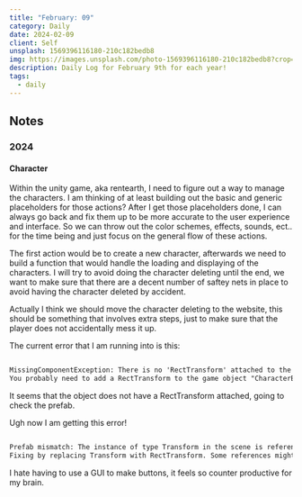 ```yaml
---
title: "February: 09"
category: Daily
date: 2024-02-09
client: Self
unsplash: 1569396116180-210c182bedb8
img: https://images.unsplash.com/photo-1569396116180-210c182bedb8?crop=entropy&cs=srgb&fm=jpg&ixid=MnwzNjM5Nzd8MHwxfHJhbmRvbXx8fHx8fHx8fDE2ODE3NDg2ODY&ixlib=rb-4.0.3&q=85
description: Daily Log for February 9th for each year!
tags:
  - daily
---
```


## Notes

### 2024

#### Character

Within the unity game, aka rentearth, I need to figure out a way to manage the characters.
I am thinking of at least building out the basic and generic placeholders for those actions?
After I get those placeholders done, I can always go back and fix them up to be more accurate to the user experience and interface.
So we can throw out the color schemes, effects, sounds, ect.. for the time being and just focus on the general flow of these actions.

The first action would be to create a new character, afterwards we need to build a function that would handle the loading and displaying of the characters.
I will try to avoid doing the character deleting until the end, we want to make sure that there are a decent number of saftey nets in place to avoid having the character deleted by accident.

Actually I think we should move the character deleting to the website, this should be something that involves extra steps, just to make sure that the player does not accidentally mess it up.

The current error that I am running into is this:

```txt

MissingComponentException: There is no 'RectTransform' attached to the "CharacterButton(Clone)" game object, but a script is trying to access it.
You probably need to add a RectTransform to the game object "CharacterButton(Clone)". Or your script needs to check if the component is attached before using it.

```

It seems that the object does not have a RectTransform attached, going to check the prefab.

Ugh now I am getting this error!

```txt

Prefab mismatch: The instance of type Transform in the scene is referencing a corresponding source object of type RectTransform in the Prefab.
Fixing by replacing Transform with RectTransform. Some references might be lost.

```

I hate having to use a GUI to make buttons, it feels so counter productive for my brain.
